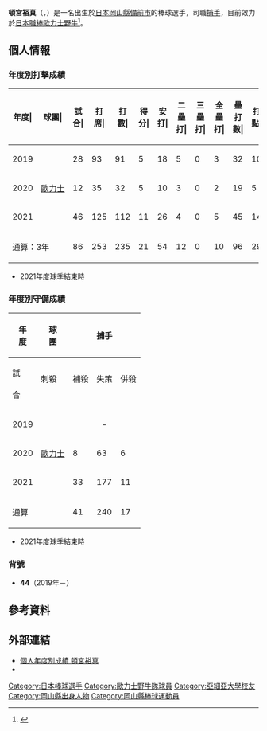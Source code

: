 {{Refimprove|time=2020-11-27T12:04:19+00:00}}
{{Infobox NPB player|
|name=頓宮裕真|
|image=|
|width=300|
|position=捕手|
|team=歐力士野牛|
|number=44|
|bats=右|
|throws=右|
|birthdate={{birth_date_and_age|1996|11|17|mf=y}}|
|birthplace={{JPN}}[[岡山縣|岡山縣]][[備前市|備前市]]|
|debutdate=3月29日
|debutyear=2019年
|debutteam=歐力士野牛
|statyear=2021年球季
|stat1label=打擊率
|stat1value=0.230
|stat2label=全壘打
|stat2value=10
|stat3label=打點
|stat3value=29
|stat4label=盜壘
|stat4value=0
|teams=<nowiki></nowiki>
* 岡山理科大學附屬高等學校
* [[亞細亞大學|亞細亞大學]]
* [[歐力士野牛|歐力士野牛]]（2019年－）
}}

'''頓宮裕真'''（{{jpn|j=頓宮 裕真|hg=とんぐう ゆうま|rm=Tongu Yuma}}，{{bd|1996年|11月17日|catIdx=Tongu, Yuma}}）是一名出生於[[日本|日本]][[岡山縣|岡山縣]][[備前市|備前市]]的棒球選手，司職[[捕手|捕手]]，目前效力於[[日本職棒|日本職棒]][[歐力士野牛|歐力士野牛]]<ref>{{cite web|url=https://www.sanspo.com/baseball/news/20181123/buf18112305010001-n1.html|title=オリＤ２・頓宮、仮契約　１年目１０発へ「顔晴る」|publisher=Sanspo|date=2018-11-23|access-date=2020-11-03|archive-date=2019-02-07|archive-url=https://web.archive.org/web/20190207020418/https://www.sanspo.com/baseball/news/20181123/buf18112305010001-n1.html|dead-url=no}}</ref>。

== 個人情報 ==
=== 年度別打擊成績 ===
{| class="wikitable" style="text-align:right; font-size:small"
|-bgcolor="#efefef"
!年度|!!球團|!!試合|!!打席|!!打數|!!得分|!!安打|!!二<br>壘<br>打|!!三<br>壘<br>打|!!全<br>壘<br>打|!!壘<br>打<br>數|!!打點|!!盜壘|!!盜<br>壘<br>刺|!!觸擊|!!犧<br>牲<br>打|!!保送|!!敬遠|!!觸身|!!三振|!!雙殺|!!打<br>擊<br>率|!!上<br>壘<br>率|!!長<br>打<br>率|!!OPS
|-
|style="text-align:center;"|2019
|rowspan="3" style="text-align:center;white-space:nowrap;"|[[歐力士野牛|歐力士]]
|28||93||91||5||18||5||0||3||32||10||0||0||0||1||1||0||0||22||3||.198||.204||.352||.556
|-
|style="text-align: center;"|2020
|12||35||32||5||10||3||0||2||19||5||0||0||0||0||3||0||0||11||0||.313||.371||.594||.965
|-
|style="text-align:center;"|2021
|46||125||112||11||26||4||0||5||45||14||0||0||1||1||8||0||3||41||0||.232||.298||.402||.700
|-
!colspan="2"|通算：3年
|86||253||235||21||54||12||0||10||96||29||0||0||1||2||12||0||3||74||3||.230||.274||.409||.682
|}
* 2021年度球季結束時

=== 年度別守備成績 ===
{| class="wikitable" style="text-align: right; font-size: small; border-collapse:collapse; padding: 1px;"
!rowspan="2"|年<br />度!!rowspan="2"|球<br />團!!colspan="11"|捕手!!colspan="6"|一壘!!colspan="6"|三壘
|-style="line-height:1.25em; text-align:center;"
!試<br /><br />合!!刺殺<br /><br />!!補殺<br /><br />!!失策<br /><br />!!併殺<br /><br />!!守備率<br /><br />!!捕逸<br /><br />!!企<br />圖<br />數!!許<br />盗<br />壘!!盗壘刺<br /><br />!!盗壘阻止率<br /><br />!!試<br /><br />合!!刺<br /><br />殺!!補<br /><br />殺!!失<br /><br />策!!併<br /><br />殺!!守<br />備<br />率!!試<br /><br />合!!刺<br /><br />殺!!補<br /><br />殺!!失<br /><br />策!!併<br /><br />殺!!守<br />備<br />率
|-
|style="text-align:center;"|2019
|rowspan="3" style="text-align: center; white-space:nowrap;"|[[歐力士野牛|歐力士]]
|colspan="11" style="text-align:center;"|-||2||6||0||0||0||1.000||23||6||23||7||4||.806
|-
|style="text-align:center;"|2020
|8||63||6||0||0||1.000||0||6||5||1||.167||colspan="6" style="text-align:center;"|-||colspan="6" style="text-align:center;"|-
|-
|style="text-align:center;"|2021
|33||177||11||2||2||.989||3||15||13||2||.133||2||8||1||0||1||1.000||colspan="6" style="text-align:center;"|-
|-
!colspan="2"|通算
|41||240||17||2||2||.992||3||21||18||3||.142||4||14||1||0||1||1.000||23||6||23||7||4||.806
|}
* 2021年度球季結束時

=== 背號 ===
* '''44'''（2019年－）

== 參考資料 ==
{{reflist}} 

== 外部連結 ==
* [https://npb.jp/bis/players/81085138.html 個人年度別成績 頓宮裕真] {{Wayback|url=https://npb.jp/bis/players/81085138.html |date=20210526031549 }} {{ja icon}}
* {{Baseballstats|brm=tongu-000yum}}

{{歐力士野牛球團球員名單}}
{{DEFAULTSORT:Tongu, Yuma}}
[[Category:日本棒球選手|Category:日本棒球選手]]
[[Category:歐力士野牛隊球員|Category:歐力士野牛隊球員]]
[[Category:亞細亞大學校友|Category:亞細亞大學校友]]
[[Category:岡山縣出身人物|Category:岡山縣出身人物]]
[[Category:岡山縣棒球運動員|Category:岡山縣棒球運動員]]